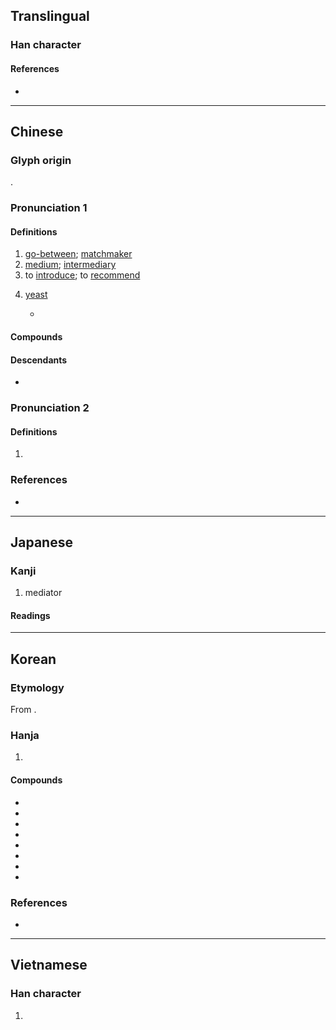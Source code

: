 {{character info}}
==Translingual==

===Han character===
{{Han char|rn=38|rad=女|as=09|sn=12|four=44494|canj=VTMD|ids=⿰女某}}

====References====
* {{Han ref|kx=0266.370|dkj=06498|dj=0533.380|hdz=21063.130|uh=5A92|ud=23186|bh=B443|bd=46147}}

----

==Chinese==
{{zh-forms}}

===Glyph origin===
{{Han etym}}
{{Han compound|女|某|ls=psc|c1=s|c2=p|t1=woman}}.

===Pronunciation 1===
{{zh-pron
|m=méi
|dg=мый1
|c=mui4
|h=pfs=mòi
|j=mei1
|mb=mô/mû
|md=muòi
|mn=xm,tp,kh,tn,hc,lk,sx,km:hm̂/qz:m̂/zz:bûn/kh,tc,yl:môe/kh,tn:moâi/mg:hûn/xm,qz,tw:mûi/zz:bôe
|mn_note=hm̂/m̂/bûn/môe/moâi/hûn - vernacular; mûi/bôe - literary
|mn-t=bhuê5
|w=3me
|mc=y
|oc=y
|cat=n,v
}}

====Definitions====
{{zh-hanzi}}

# [[go-between]]; [[matchmaker]]
# [[medium]]; [[intermediary]]
# to [[introduce]]; to [[recommend]]
# {{lb|zh|obsolete|literary}} [[yeast]]
#* {{zh-x|今 舉 事 一 不 當{dàng}，而 全 軀 保 妻 子 之 臣，隨 而 媒 糱 其 短|Now he has committed one act that was not right, and the officials who think only of saving themselves and protecting their wives and children vie with each other in '''magnifying''' his shortcomings. (lit. "to [[ferment]] upon his shortcomings as if by yeast")|CL|ref=[[w:Sima Qian|Sima Qian]], Letter to Ren An (1st century {{BC}}, translated by [[w:Burton Watson|Burton Watson]])}}

====Compounds====
{{zh-der|fold=y|三媒六證|媒譖|作媒|互動媒體|保媒|媒頭|媒兒|多媒體卡|待媒|女媒|媒妁|大眾媒介|媒材|平面媒體|廣告媒體|媒氏|大媒|官媒|三媒六聘|媒孽|媒體造勢|媒質|媒染劑|媒怨|媒婆|媒介體|媒介|媒人|央媒|冷媒|媒人嘴|媒錢|多媒體|傳播媒體|傳媒|媒體|媒妁之言|明媒正娶|水媒花|憑媒說合|新聞媒介|教育媒體|溶媒|明媒正配|瘧媒蚊|病媒蚊|病媒|男媒女妁|獸媒花|梯媒|行媒|觸媒|龍媒|電子媒體|鴆媒|靈媒|鳥媒花|雉媒|自媒|良媒|超媒體|謝媒錢|說媒|風媒花|蟲媒花|落花媒人}}

====Descendants====
* {{desc|vi|mai|t=matchmaker|bor=1}}

===Pronunciation 2===
{{zh-pron
|m=mèi
|c=
|mc=
|oc=
|cat=a
}}

====Definitions====
{{zh-hanzi}}

# {{zh-only|媒媒}}

===References===
* {{R:yue:Hanzi}}

----

==Japanese==

===Kanji===
{{ja-kanji|grade=c|rs=女09}}

# mediator

====Readings====
{{ja-readings
|goon=まい
|kanon=ばい
|on=ぼう
|kun=なこうど-, なかだち-
}}

----

==Korean==

===Etymology===
From {{der|ko|ltc|-}} {{ltc-l|媒|id=1}}. {{hanja-hunmong|ᄆᆡ|moy|人類#중03B}}

===Hanja===
{{ko-hanja-search}}
{{ko-hanja|중매|매}}

# {{hanja form of|매|[[medium]]}}

====Compounds====
{{der-top4|Compounds}}
* {{ko-l|매체|媒體}}
* {{ko-l|매개|媒介}}
* {{ko-l|촉매|觸媒}}
* {{ko-l|중매|[[仲媒]]/[[中媒]]}}
* {{ko-l|매질|媒質}}
* {{ko-l|용매|溶媒}}
* {{ko-l|냉매|冷媒}}
* {{ko-l|영매|靈媒}}
{{der-bottom}}

===References===
* {{R:hanjadoc|2326}}

----

==Vietnamese==

===Han character===
{{vi-readings|reading=môi, mối, mai|rs=女09}}

# {{rfdef|vi|sort=女09}}